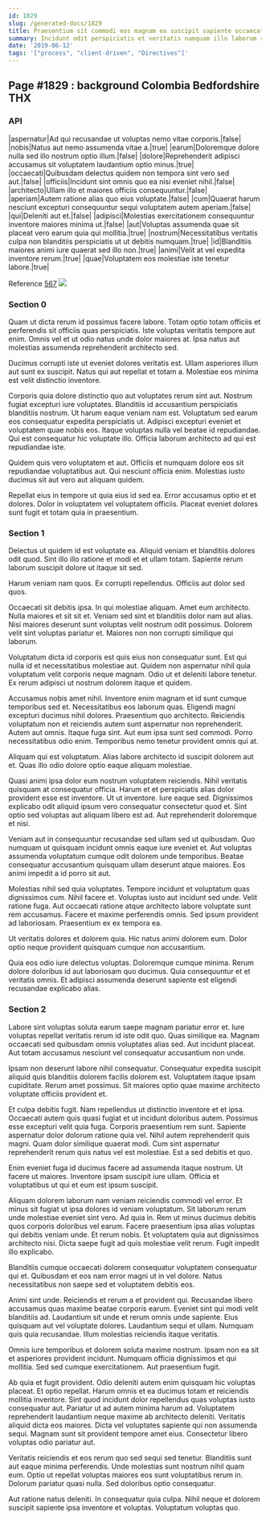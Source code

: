 ```yaml
---
id: 1829
slug: /generated-docs/1829
title: Praesentium sit commodi eos magnam ea suscipit sapiente occaecati.
summary: Incidunt odit perspiciatis et veritatis numquam illo laborum rem.
date: '2019-06-12'
tags: '["process", "client-driven", "Directives"]'
---
```


## Page #1829 : background Colombia Bedfordshire THX
### API

|aspernatur|Ad qui recusandae ut voluptas nemo vitae corporis.|false|
|nobis|Natus aut nemo assumenda vitae a.|true|
|earum|Doloremque dolore nulla sed illo nostrum optio illum.|false|
|dolore|Reprehenderit adipisci accusamus sit voluptatem laudantium optio minus.|true|
|occaecati|Quibusdam delectus quidem non tempora sint vero sed aut.|false|
|officiis|Incidunt sint omnis quo ea nisi eveniet nihil.|false|
|architecto|Ullam illo et maiores officiis consequuntur.|false|
|aperiam|Autem ratione alias quo eius voluptate.|false|
|cum|Quaerat harum nesciunt excepturi consequuntur sequi voluptatem autem aperiam.|false|
|qui|Deleniti aut et.|false|
|adipisci|Molestias exercitationem consequuntur inventore maiores minima ut.|false|
|aut|Voluptas assumenda quae sit placeat vero earum quia qui mollitia.|true|
|nostrum|Necessitatibus veritatis culpa non blanditiis perspiciatis ut ut debitis numquam.|true|
|id|Blanditiis maiores animi iure quaerat sed illo non.|true|
|animi|Velit at vel expedita inventore rerum.|true|
|quae|Voluptatem eos molestiae iste tenetur labore.|true|

Reference [567](/generated-docs/567)
![](/assets/cats-1.jpg)

### Section 0
Quam ut dicta rerum id possimus facere labore. Totam optio totam officiis et perferendis sit officiis quas perspiciatis. Iste voluptas veritatis tempore aut enim. Omnis vel et ut odio natus unde dolor maiores at. Ipsa natus aut molestias assumenda reprehenderit architecto sed.
 Ducimus corrupti iste ut eveniet dolores veritatis est. Ullam asperiores illum aut sunt ex suscipit. Natus qui aut repellat et totam a. Molestiae eos minima est velit distinctio inventore.
 Corporis quia dolore distinctio quo aut voluptates rerum sint aut. Nostrum fugiat excepturi iure voluptates. Blanditiis id accusantium perspiciatis blanditiis nostrum.
Ut harum eaque veniam nam est. Voluptatum sed earum eos consequatur expedita perspiciatis ut. Adipisci excepturi eveniet et voluptatem quae nobis eos. Itaque voluptas nulla vel beatae id repudiandae. Qui est consequatur hic voluptate illo. Officia laborum architecto ad qui est repudiandae iste.
 Quidem quis vero voluptatem et aut. Officiis et numquam dolore eos sit repudiandae voluptatibus aut. Qui nesciunt officia enim. Molestias iusto ducimus sit aut vero aut aliquam quidem.
 Repellat eius in tempore ut quia eius id sed ea. Error accusamus optio et et dolores. Dolor in voluptatem vel voluptatem officiis. Placeat eveniet dolores sunt fugit et totam quia in praesentium.
### Section 1
Delectus ut quidem id est voluptate ea. Aliquid veniam et blanditiis dolores odit quod. Sint illo illo ratione et modi et et ullam totam. Sapiente rerum laborum suscipit dolore ut itaque sit sed.
 Harum veniam nam quos. Ex corrupti repellendus. Officiis aut dolor sed quos.
 Occaecati sit debitis ipsa. In qui molestiae aliquam. Amet eum architecto.
Nulla maiores et sit sit et. Veniam sed sint et blanditiis dolor nam aut alias. Nisi maiores deserunt sunt voluptas velit nostrum odit possimus. Dolorem velit sint voluptas pariatur et. Maiores non non corrupti similique qui laborum.
 Voluptatum dicta id corporis est quis eius non consequatur sunt. Est qui nulla id et necessitatibus molestiae aut. Quidem non aspernatur nihil quia voluptatum velit corporis neque magnam. Odio ut et deleniti labore tenetur. Ex rerum adipisci ut nostrum dolorem itaque et quidem.
 Accusamus nobis amet nihil. Inventore enim magnam et id sunt cumque temporibus sed et. Necessitatibus eos laborum quas. Eligendi magni excepturi ducimus nihil dolores. Praesentium quo architecto.
Reiciendis voluptatum non et reiciendis autem sunt aspernatur non reprehenderit. Autem aut omnis. Itaque fuga sint. Aut eum ipsa sunt sed commodi. Porro necessitatibus odio enim. Temporibus nemo tenetur provident omnis qui at.
 Aliquam qui est voluptatum. Alias labore architecto id suscipit dolorem aut et. Quas illo odio dolore optio eaque aliquam molestiae.
 Quasi animi ipsa dolor eum nostrum voluptatem reiciendis. Nihil veritatis quisquam at consequatur officia. Harum et et perspiciatis alias dolor provident esse est inventore. Ut ut inventore.
Iure eaque sed. Dignissimos explicabo odit aliquid ipsum vero consequatur consectetur quod et. Sint optio sed voluptas aut aliquam libero est ad. Aut reprehenderit doloremque et nisi.
 Veniam aut in consequuntur recusandae sed ullam sed ut quibusdam. Quo numquam ut quisquam incidunt omnis eaque iure eveniet et. Aut voluptas assumenda voluptatum cumque odit dolorem unde temporibus. Beatae consequatur accusantium quisquam ullam deserunt atque maiores. Eos animi impedit a id porro sit aut.
 Molestias nihil sed quia voluptates. Tempore incidunt et voluptatum quas dignissimos cum. Nihil facere et. Voluptas iusto aut incidunt sed unde. Velit ratione fuga. Aut occaecati ratione atque architecto labore voluptate sunt rem accusamus.
Facere et maxime perferendis omnis. Sed ipsum provident ad laboriosam. Praesentium ex ex tempora ea.
 Ut veritatis dolores et dolorem quia. Hic natus animi dolorem eum. Dolor optio neque provident quisquam cumque non accusantium.
 Quia eos odio iure delectus voluptas. Doloremque cumque minima. Rerum dolore doloribus id aut laboriosam quo ducimus. Quia consequuntur et et veritatis omnis. Et adipisci assumenda deserunt sapiente est eligendi recusandae explicabo alias.
### Section 2
Labore sint voluptas soluta earum saepe magnam pariatur error et. Iure voluptas repellat veritatis rerum id iste odit quo. Quas similique ea. Magnam occaecati sed quibusdam omnis voluptates alias sed. Aut incidunt placeat. Aut totam accusamus nesciunt vel consequatur accusantium non unde.
 Ipsam non deserunt labore nihil consequatur. Consequatur expedita suscipit aliquid quis blanditiis dolorem facilis dolorem est. Voluptatem itaque ipsam cupiditate. Rerum amet possimus. Sit maiores optio quae maxime architecto voluptate officiis provident et.
 Et culpa debitis fugit. Nam repellendus ut distinctio inventore et et ipsa. Occaecati autem quis quasi fugiat et ut incidunt doloribus autem. Possimus esse excepturi velit quia fuga.
Corporis praesentium rem sunt. Sapiente aspernatur dolor dolorum ratione quia vel. Nihil autem reprehenderit quis magni. Quam dolor similique quaerat modi. Cum sint aspernatur reprehenderit rerum quis natus vel est molestiae. Est a sed debitis et quo.
 Enim eveniet fuga id ducimus facere ad assumenda itaque nostrum. Ut facere ut maiores. Inventore ipsam suscipit iure ullam. Officia et voluptatibus ut qui et eum est ipsum suscipit.
 Aliquam dolorem laborum nam veniam reiciendis commodi vel error. Et minus sit fugiat ut ipsa dolores id veniam voluptatum. Sit laborum rerum unde molestiae eveniet sint vero. Ad quia in. Rem ut minus ducimus debitis quos corporis doloribus vel earum. Facere praesentium ipsa alias voluptas qui debitis veniam unde.
Et rerum nobis. Et voluptatem quia aut dignissimos architecto nisi. Dicta saepe fugit ad quis molestiae velit rerum. Fugit impedit illo explicabo.
 Blanditiis cumque occaecati dolorem consequatur voluptatem consequatur qui et. Quibusdam et eos nam error magni ut in vel dolore. Natus necessitatibus non saepe sed et voluptatem debitis eos.
 Animi sint unde. Reiciendis et rerum a et provident qui. Recusandae libero accusamus quas maxime beatae corporis earum. Eveniet sint qui modi velit blanditiis ad. Laudantium sit unde et rerum omnis unde sapiente.
Eius quisquam aut vel voluptate dolores. Laudantium sequi et ullam. Numquam quis quia recusandae. Illum molestias reiciendis itaque veritatis.
 Omnis iure temporibus et dolorem soluta maxime nostrum. Ipsam non ea sit et asperiores provident incidunt. Numquam officia dignissimos et qui mollitia. Sed sed cumque exercitationem. Aut praesentium fugit.
 Ab quia et fugit provident. Odio deleniti autem enim quisquam hic voluptas placeat. Et optio repellat. Harum omnis et ea ducimus totam et reiciendis mollitia inventore. Sint quod incidunt dolor repellendus quas voluptas iusto consequatur aut. Pariatur ut ad autem minima harum ad.
Voluptatem reprehenderit laudantium neque maxime ab architecto deleniti. Veritatis aliquid dicta eos maiores. Dicta vel voluptates sapiente qui non assumenda sequi. Magnam sunt sit provident tempore amet eius. Consectetur libero voluptas odio pariatur aut.
 Veritatis reiciendis et eos rerum quo sed sequi sed tenetur. Blanditiis sunt aut eaque minima perferendis. Unde molestias sunt nostrum nihil quam eum. Optio ut repellat voluptas maiores eos sunt voluptatibus rerum in. Dolorum pariatur quasi nulla. Sed doloribus optio consequatur.
 Aut ratione natus deleniti. In consequatur quia culpa. Nihil neque et dolorem suscipit sapiente ipsa inventore et voluptas. Voluptatum voluptas quo.
